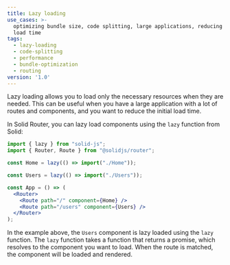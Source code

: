```yaml
---
title: Lazy loading
use_cases: >-
  optimizing bundle size, code splitting, large applications, reducing initial
  load time
tags:
  - lazy-loading
  - code-splitting
  - performance
  - bundle-optimization
  - routing
version: '1.0'
---
```


Lazy loading allows you to load only the necessary resources when they are needed.
This can be useful when you have a large application with a lot of routes and components, and you want to reduce the initial load time.

In Solid Router, you can lazy load components using the `lazy` function from Solid:

```jsx
import { lazy } from "solid-js";
import { Router, Route } from "@solidjs/router";

const Home = lazy(() => import("./Home"));

const Users = lazy(() => import("./Users"));

const App = () => (
  <Router>
    <Route path="/" component={Home} />
    <Route path="/users" component={Users} />
  </Router>
);
```

In the example above, the `Users` component is lazy loaded using the `lazy` function.
The `lazy` function takes a function that returns a promise, which resolves to the component you want to load.
When the route is matched, the component will be loaded and rendered.
